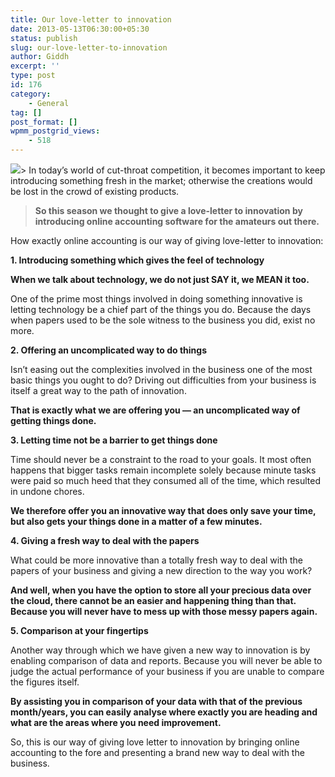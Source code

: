 ```yaml
---
title: Our love-letter to innovation
date: 2013-05-13T06:30:00+05:30
status: publish
slug: our-love-letter-to-innovation
author: Giddh
excerpt: ''
type: post
id: 176
category:
    - General
tag: []
post_format: []
wpmm_postgrid_views:
    - 518
---
```

<img class="wp-block-image size-large" src ="https://miro.medium.com/max/460/0*lucOlw3Ron2BICOS.jpg" />> In today’s world of cut-throat competition, it becomes important to keep introducing something fresh in the market; otherwise the creations would be lost in the crowd of existing products.
> 
> **So this season we thought to give a love-letter to innovation by introducing online accounting software for the amateurs out there.**

How exactly online accounting is our way of giving love-letter to innovation:

**1. Introducing something which gives the feel of technology**

**When we talk about technology, we do not just SAY it, we MEAN it too.**

One of the prime most things involved in doing something innovative is letting technology be a chief part of the things you do. Because the days when papers used to be the sole witness to the business you did, exist no more.

**2. Offering an uncomplicated way to do things**

Isn’t easing out the complexities involved in the business one of the most basic things you ought to do? Driving out difficulties from your business is itself a great way to the path of innovation.

**That is exactly what we are offering you — an uncomplicated way of getting things done.**

**3. Letting time not be a barrier to get things done**

Time should never be a constraint to the road to your goals. It most often happens that bigger tasks remain incomplete solely because minute tasks were paid so much heed that they consumed all of the time, which resulted in undone chores.

**We therefore offer you an innovative way that does only save your time, but also gets your things done in a matter of a few minutes.**

**4. Giving a fresh way to deal with the papers**

What could be more innovative than a totally fresh way to deal with the papers of your business and giving a new direction to the way you work?

**And well, when you have the option to store all your precious data over the cloud, there cannot be an easier and happening thing than that. Because you will never have to mess up with those messy papers again.**

**5. Comparison at your fingertips**

Another way through which we have given a new way to innovation is by enabling comparison of data and reports. Because you will never be able to judge the actual performance of your business if you are unable to compare the figures itself.

**By assisting you in comparison of your data with that of the previous month/years, you can easily analyse where exactly you are heading and what are the areas where you need improvement.**

So, this is our way of giving love letter to innovation by bringing online accounting to the fore and presenting a brand new way to deal with the business.